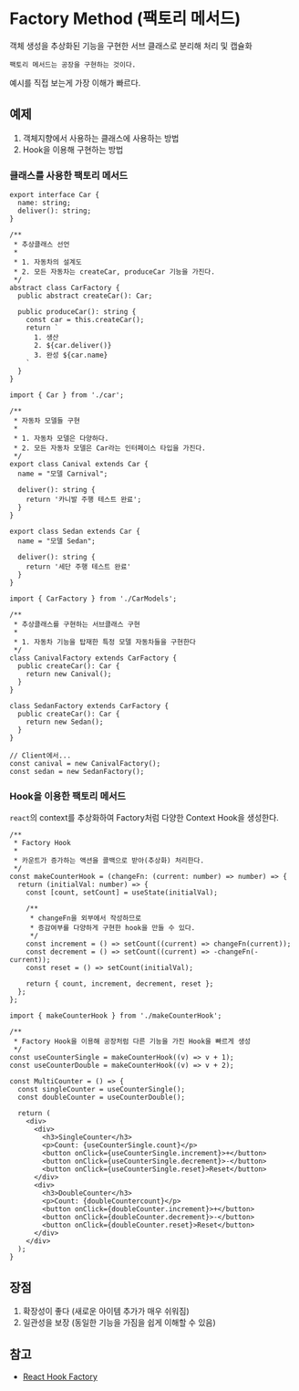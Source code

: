 # Factory Method (팩토리 메서드)

객체 생성을 추상화된 기능을 구현한 서브 클래스로 분리해 처리 및 캡슐화

`팩토리 메서드는 공장을 구현하는 것이다.`

예시를 직접 보는게 가장 이해가 빠르다.

## 예제

1. 객체지향에서 사용하는 클래스에 사용하는 방법
2. Hook을 이용해 구현하는 방법

### 클래스를 사용한 팩토리 메서드

```tsx title="Car.tsx"
export interface Car {
  name: string;
  deliver(): string;
}

/**
 * 추상클래스 선언
 * 
 * 1. 자동차의 설계도
 * 2. 모든 자동차는 createCar, produceCar 기능을 가진다.
 */
abstract class CarFactory {
  public abstract createCar(): Car;

  public produceCar(): string {
    const car = this.createCar();
    return `
      1. 생산
      2. ${car.deliver()}
      3. 완성 ${car.name}
    `
  }
}
```

```tsx title="CarModels.tsx {9,17}"
import { Car } from './car';

/**
 * 자동차 모델들 구현
 * 
 * 1. 자동차 모델은 다양하다.
 * 2. 모든 자동차 모델은 Car라는 인터페이스 타입을 가진다.
 */
export class Canival extends Car {
  name = "모델 Carnival";

  deliver(): string {
    return '카니발 주행 테스트 완료';
  }
}

export class Sedan extends Car {
  name = "모델 Sedan";

  deliver(): string {
    return '세단 주행 테스트 완료'
  }
}
```

```tsx title="CarFactories.tsx {8,14}"
import { CarFactory } from './CarModels';

/**
 * 추상클래스를 구현하는 서브클래스 구현
 * 
 * 1. 자동차 기능을 탑재한 특정 모델 자동차들을 구현한다
 */
class CanivalFactory extends CarFactory {
  public createCar(): Car {
    return new Canival();
  }
}

class SedanFactory extends CarFactory {
  public createCar(): Car {
    return new Sedan();
  }
}

// Client에서...
const canival = new CanivalFactory();
const sedan = new SedanFactory();
```

### Hook을 이용한 팩토리 메서드

`react`의 context를 추상화하여 Factory처럼 다양한 Context Hook을 생성한다.

```tsx title="makeCounterHook.ts" {6,14-15}
/**
 * Factory Hook
 * 
 * 카운트가 증가하는 액션을 콜백으로 받아(추상화) 처리한다.
 */
const makeCounterHook = (changeFn: (current: number) => number) => {
  return (initialVal: number) => {
    const [count, setCount] = useState(initialVal);

    /**
     * changeFn을 외부에서 작성하므로
     * 증감여부를 다양하게 구현한 hook을 만들 수 있다.
     */
    const increment = () => setCount((current) => changeFn(current));
    const decrement = () => setCount((current) => -changeFn(-current));
    const reset = () => setCount(initialVal);

    return { count, increment, decrement, reset };
  };
};
```

```tsx title="Counter.tsx" {6-7,10-11}
import { makeCounterHook } from './makeCounterHook';

/**
 * Factory Hook을 이용해 공장처럼 다른 기능을 가진 Hook을 빠르게 생성
 */
const useCounterSingle = makeCounterHook((v) => v + 1);
const useCounterDouble = makeCounterHook((v) => v + 2);

const MultiCounter = () => {
  const singleCounter = useCounterSingle();
  const doubleCounter = useCounterDouble();

  return (
    <div>
      <div>
        <h3>SingleCounter</h3>
        <p>Count: {useCounterSingle.count}</p>
        <button onClick={useCounterSingle.increment}>+</button>
        <button onClick={useCounterSingle.decrement}>-</button>
        <button onClick={useCounterSingle.reset}>Reset</button>
      </div>
      <div>
        <h3>DoubleCounter</h3>
        <p>Count: {doubleCountercount}</p>
        <button onClick={doubleCounter.increment}>+</button>
        <button onClick={doubleCounter.decrement}>-</button>
        <button onClick={doubleCounter.reset}>Reset</button>
      </div>
    </div>
  );
}
```

## 장점

1. 확장성이 좋다 (새로운 아이템 추가가 매우 쉬워짐)
2. 일관성을 보장 (동일한 기능을 가짐을 쉽게 이해할 수 있음)

## 참고

- [React Hook Factory](https://tylur.blog/react-hook-factory/)
